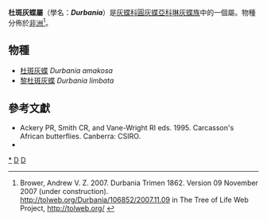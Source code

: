 {{NoteTA
|G1=Butterfly
}}
{{Automatic Taxobox
| taxon = Durbania
| authority = Trimen, 1862
| type_species = [[杜斑灰蝶|杜斑灰蝶]]<br />''Durbania amakosa''
| type_species_authority = Trimen, 1862
| subdivision_ranks = 物種
| subdivision = 共2種，詳見正文。
}}

'''杜斑灰蝶屬'''（學名：'''''Durbania'''''）是[[灰蝶科|灰蝶科]][[圓灰蝶亞科|圓灰蝶亞科]][[琳灰蝶族|琳灰蝶族]]中的一個屬。物種分佈於[[非洲|非洲]]<ref>Brower, Andrew V. Z. 2007. Durbania Trimen 1862. Version 09 November 2007 (under construction). http://tolweb.org/Durbania/106852/2007.11.09 {{Wayback|url=http://tolweb.org/Durbania/106852/2007.11.09 |date=20191201000835 }} in The Tree of Life Web Project, http://tolweb.org/ {{Wayback|url=http://tolweb.org/ |date=20110515100516 }}</ref>。

== 物種 ==
* [[杜斑灰蝶|杜斑灰蝶]] ''Durbania amakosa''
* [[黎杜斑灰蝶|黎杜斑灰蝶]] ''Durbania limbata''

<!--
== 圖集 ==
<gallery>
</gallery>
-->
== 參考文獻 ==
{{reflist}}
* Ackery PR, Smith CR, and Vane-Wright RI eds. 1995. Carcasson's African butterflies. Canberra: CSIRO.
* {{Cite book | author = 寿建新 周尧 李宇飞 | title = 世界蝴蝶分類名錄 | location = 中國 | publisher = 陝西科學技術出版社 | date = 2006-04-01 | ISBN = 9787536936768 | language= zh-hans }}

{{Commons category| Durbania}}
{{圓灰蝶亞科}}
{{Taxonbar}}
[[Category:杜斑灰蝶屬|*]]
[[Category:琳灰蝶族|D]]
[[Category:_1862年描述的分类群|D]]